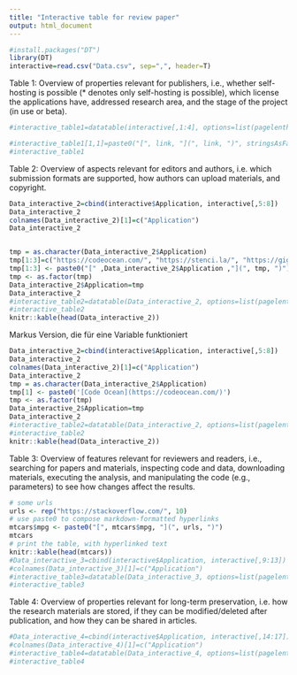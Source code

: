 ```yaml
---
title: "Interactive table for review paper"
output: html_document
---
```


```r
#install.packages("DT")
library(DT)
interactive=read.csv("Data.csv", sep=",", header=T)
```

Table 1: Overview of properties relevant for publishers, i.e., whether self-hosting is possible (* denotes only self-hosting is possible), which license the applications have, addressed research area, and the stage of the project (in use or beta).

```r
#interactive_table1=datatable(interactive[,1:4], options=list(pagelenth=15, lengthMenu = c(11, 20), targets = 15))

#interactive_table1[1,1]=paste0("[", link, "](", link, ")", stringsAsFactors=F)
#interactive_table1
```

Table 2: Overview of aspects relevant for editors and authors, i.e. which submission formats are supported, how authors can upload materials, and copyright.

```r
Data_interactive_2=cbind(interactive$Application, interactive[,5:8])
Data_interactive_2
colnames(Data_interactive_2)[1]=c("Application")
Data_interactive_2


tmp = as.character(Data_interactive_2$Application)
tmp[1:3]=c("https://codeocean.com/", "https://stenci.la/", "https://gigantum.com/")
tmp[1:3] <- paste0("[" ,Data_interactive_2$Application ,"](", tmp, ")")
tmp <- as.factor(tmp)
Data_interactive_2$Application=tmp
Data_interactive_2
#interactive_table2=datatable(Data_interactive_2, options=list(pagelenth=15, lengthMenu = c(11, 20), targets = 15))
#interactive_table2
knitr::kable(head(Data_interactive_2))
```

Markus Version, die für eine Variable funktioniert
```r
Data_interactive_2=cbind(interactive$Application, interactive[,5:8])
Data_interactive_2
colnames(Data_interactive_2)[1]=c("Application")
Data_interactive_2
tmp = as.character(Data_interactive_2$Application)
tmp[1] <- paste0('[Code Ocean](https://codeocean.com/)')
tmp <- as.factor(tmp)
Data_interactive_2$Application=tmp
Data_interactive_2
#interactive_table2=datatable(Data_interactive_2, options=list(pagelenth=15, lengthMenu = c(11, 20), targets = 15))
#interactive_table2
knitr::kable(head(Data_interactive_2))
```
Table 3: Overview of features relevant for reviewers and readers, i.e., searching for papers and materials, inspecting code and data, downloading materials, executing the analysis, and manipulating the code (e.g., parameters) to see how changes affect the results.

```r
# some urls
urls <- rep("https://stackoverflow.com/", 10)
# use paste0 to compose markdown-formatted hyperlinks
mtcars$mpg <- paste0("[", mtcars$mpg, "](", urls, ")")
mtcars
# print the table, with hyperlinked text
knitr::kable(head(mtcars))
#Data_interactive_3=cbind(interactive$Application, interactive[,9:13])
#colnames(Data_interactive_3)[1]=c("Application")
#interactive_table3=datatable(Data_interactive_3, options=list(pagelenth=15, lengthMenu = #c(11, 20), targets = 15))
#interactive_table3
```

Table 4: Overview of properties relevant for long-term preservation, i.e. how the research materials are stored, if they can be modified/deleted after publication, and how they can be shared in articles.

```r
#Data_interactive_4=cbind(interactive$Application, interactive[,14:17])
#colnames(Data_interactive_4)[1]=c("Application")
#interactive_table4=datatable(Data_interactive_4, options=list(pagelenth=15, lengthMenu = #c(11, 20), targets = 15))
#interactive_table4
```